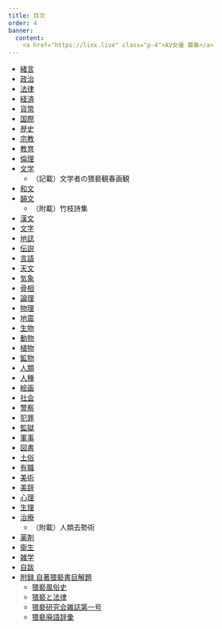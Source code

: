 ```yaml
---
title: 目次
order: 4
banner:
  content: 
    <a href="https://linx.live" class="p-4">AV女優 募集</a>
---
```


* [緒言](/main/00-intro/)
* [政治](/main/01-politics/)
* [法律](/main/02-law/)
* [経済](/main/03-economics/)
* [貨幣](/main/04-currency/)
* [国際](/main/05-international/)
* [歴史](/main/06-history/)
* [宗教](/main/07-religion/)
* [教育](/main/08-education/)
* [倫理](/main/09-ethics/)
* [文学](/main/10-literature/)
  * （記載）文学者の猥褻観春画観
* [和文](/main/11-japanese-literature/)
* [韻文](/main/12-verse/)
  * （附載）竹枝詩集
* [漢文](/main/13-chinese-literature/)
* [文字](/main/14-character/)
* [地誌](/main/15-regional-geography/)
* [伝説](/main/16-legend/)
* [言語](/main/17-language/)
* [天文](/main/18-astro/)
* [気象](/main/19-weather/)
* [骨相](/main/20-phrenology/)
* [論理](/main/21-logics/)
* [物理](/main/22-physics/)
* [地震](/main/23-earthquake/)
* [生物](/main/24-biology/)
* [動物](/main/25-animal/)
* [植物](/main/26-plant/)
* [鉱物](/main/27-mineral/)
* [人類](/main/28-humanity/)
* [人種](/main/29-race/)
* [絵画](/main/30-painting/)
* [社会](/main/31-society/)
* [警察](/main/32-police/)
* [犯罪](/main/33-crime/)
* [監獄](/main/34-prison/)
* [軍事](/main/35-military/)
* [図書](/main/36-books/)
* [土俗](/main/37-folk-customs/)
* [有職](/main/38-yusoku-kojitsu/)
* [美術](/main/39-art/)
* [美辞](/main/40-rhetoric/)
* [心理](/main/41-psychology/)
* [生理](/main/42-physiology/)
* [治療](/main/43-treatment/)
  * （附載）人類去勢術
* [薬剤](/main/44-medicine/)
* [衛生](/main/45-health/)
* [雑学](/main/46-trivia/)
* [自跋](/main/47-postscript/)
* [附録 自著猥褻書目解題](/appendix/) 
  * [猥褻風俗史](/appendix/01/)
  * [猥褻と法律](/appendix/02/)
  * [猥褻研究会雑誌第一号](/appendix/03/)
  * [猥褻廃語辞彙](/appendix/04/)